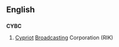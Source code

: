 ==English==

==={{abbreviation-old|en}}===
'''CYBC'''

# [[Cypriot]] [[broadcast|Broadcasting]] Corporation (RIK)